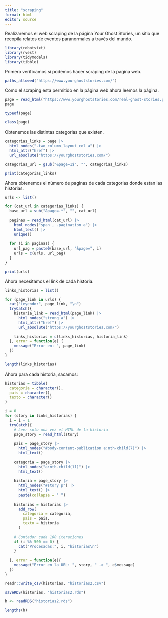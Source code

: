 ```yaml
---
title: "scraping"
format: html
editor: source
---
```


Realizaremos el web scraping de la página Your Ghost Stories, un sitio que recopila relatos de eventos paranormales a través del mundo.

```r
library(robotstxt)
library(rvest)
library(tidymodels)
library(tibble)

```

Primero verificamos si podemos hacer scraping de la pagina web.

```r
paths_allowed("https://www.yourghoststories.com/")
```

Como el scraping esta permitido en la página web ahora leemos la página.

```r
page = read_html("https://www.yourghoststories.com/real-ghost-stories.php")
page
```

```r
typeof(page)
```

```r
class(page)
```

Obtenemos las distintas categorias que existen.

```r
categorias_links = page |> 
  html_nodes(".two_column_layout_col a") |>
  html_attr("href") |>
  url_absolute("https://yourghoststories.com/")

categorias_url = gsub("&page=1$", "", categorias_links)
```

```r
print(categorias_links)
```

Ahora obtenemos el número de paginas de cada categorias donde estan las historias.

```r
urls <- list()

for (cat_url in categorias_links) {
  base_url = sub("&page=.*", "", cat_url)
  
  paginas = read_html(cat_url) |>
    html_nodes("span , .pagination a") |>
    html_text() |>
    unique()
  
  for (i in paginas) {
    url_pag = paste0(base_url, "&page=", i)
    urls = c(urls, url_pag)
  }
}
```

```r
print(urls)
```

Ahora necesitamos el link de cada historia.

```r
links_historias = list()

for (page_link in urls) {
  cat("Leyendo:", page_link, "\n")
  tryCatch({
    historia_link = read_html(page_link) |> 
      html_nodes("strong a") |>
      html_attr("href") |>
      url_absolute("https://yourghoststories.com/")
    
    links_historias = c(links_historias, historia_link)
  }, error = function(e) {
    message("Error en: ", page_link)
  })
}
```

```r
length(links_historias)
```

Ahora para cada historia, sacamos:

```r
historias = tibble(
  categoria = character(),
  pais = character(),
  texto = character()
)

i = 0
for (story in links_historias) {
  i = i + 1
  tryCatch({
    # Leer solo una vez el HTML de la historia
    page_story = read_html(story)
    
    pais = page_story |> 
      html_nodes("#body-content-publication a:nth-child(7)") |>
      html_text()
    
    categoria = page_story |> 
      html_nodes("a:nth-child(11)") |>
      html_text()
    
    historia = page_story |> 
      html_nodes("#story p") |>
      html_text() |>
      paste(collapse = " ")
    
    historias = historias |> 
      add_row(
        categoria = categoria,
        pais = pais,
        texto = historia
      )
    
    # Contador cada 100 iteraciones
    if (i %% 500 == 0) {
      cat("Procesadas:", i, "historias\n")
    }
    
  }, error = function(e){
    message("Error en la URL: ", story, " -> ", e$message)
  })
}
```

```r
readr::write_csv(historias, "historias2.csv")
```

```r
saveRDS(historias, "historias2.rds")
```

```r
h <- readRDS("historias2.rds")
```

```r
lengths(h)
```
